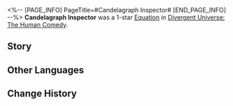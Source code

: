 <%-- [PAGE_INFO]
PageTitle=#Candelagraph Inspector#
[END_PAGE_INFO] --%>
{{Removed|Equation}}
{{Equation Infobox
|period   = The Human Comedy
|rarity   = 1
|path1    = Erudition*3
|path2    = Remembrance*2
|effect   = When characters use their Ultimate, for each {{Color|h|10}} Energy consumed, increases ATK by {{Color|h|4%}} and Effect Hit Rate by {{Color|h|2%}}. This effect can stack up to {{Color|h|20}} times, lasting for {{Color|h|2}} turn(s). Each time an Ultimate is used, it will be considered as having consumed at least {{Color|h|80}} Energy.
|mentions = 
}}
'''Candelagraph Inspector''' was a 1-star [[Divergent Universe: The Human Comedy/Equatoins|Equation]] in [[Divergent Universe: The Human Comedy]].

==Story==
{{Description|How do you discern the right or wrong of words? Through impeccable logic, concise statements, non-fluffy wordplay, and the callbacks to memoria. The realm of History Fictionology is not the only one that plays at the manipulation of history. Hidden agendas, scandals, the butchery of civilization, and forgeries &mdash; not only do they distort the past, but also alter the very present.<br /><br />The coroner of time meticulously follows the trails of fabrication. You dissect its remnants, a torrent of memoria oozing from the slices, revealing evidence under the scrutinizing lens. The detective then reaches a conclusion: The cause of death is a coup d'état, orchestrated through a deal, with semantic manipulation as the murder weapon and the preservation of Isthmian Confederation's legitimacy as the motive.<br /><br />History is intertwined, yet riddled with gaps. Through all the irrationalities, the true ending will emerge like a hidden gem.}}
<!--
==Gameplay Notes==
* 
-->
==Other Languages==
{{Other Languages
|en   = Candelagraph Inspector
|zhs  = 烛墨校验员
|zht  = 燭墨校驗員
|ja   = {{Rubi|燭炭|しょくたん}}の{{Rubi|点検者|てんけんしゃ}}
|ko   = 캔들 점검자
|es   = Inspector candelógrafo
|fr   = Inspecteur candélagraphe
|ru   = Смотритель учения свечей
|th   = ผู้ตรวจสอบสิ่งพิมพ์
|vi   = Người Kiểm Tra Candelagraphos
|de   = Candelagraph-Kontrolleur
|id   = Candelagraph Inspector
|pt   = Inspetor de Candelgraphos
}}

==Change History==
{{Change History|2.7}}